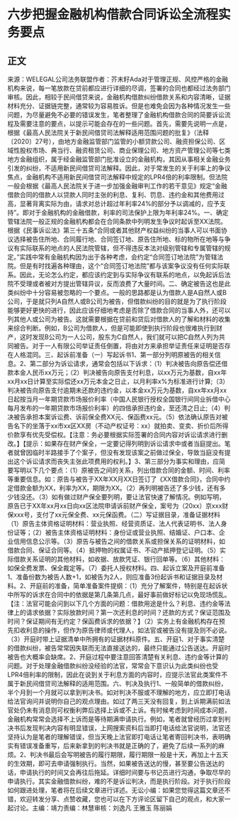 # 六步把握金融机构借款合同诉讼全流程实务要点
## 正文
来源：WELEGAL公司法务联盟作者：芥末籽Ada对于管理正规、风控严格的金融机构来说，每一笔放款在贷前都应进行详细的尽调，签署的合同也都经过法务部门审核。因此，相较于民间借贷来说，金融机构借款纠纷借款关系和内容清晰，证据材料充分、证据链完整，通常较为容易胜诉。但是也难免会因为各种情况发生一些问题，为尽量避免不必要的错误发生，笔者整理了金融机构借款合同的简要诉讼流程及需要注意的要点，以提示可能会存在的一些问题。首先，需要先说明一点是，根据《最高人民法院关于新民间借贷司法解释适用范围问题的批复》（法释〔2020〕27号），由地方金融监管部门监管的小额贷款公司、融资担保公司、区域性股权市场、典当行、融资租赁公司、商业保理公司、地方资产管理公司等七类地方金融组织，属于经金融监管部门批准设立的金融机构，其因从事相关金融业务引发的纠纷，不适用新民间借贷司法解释。因此，对于常发生的关于利率上的争议焦点，金融机构不适用新民间借贷司法解释中规定的LPR4倍的利率限制。但法院一般会根据《最高人民法院关于进一步加强金融审判工作的若干意见》规定“金融借款合同的借款人以贷款人同时主张的利息、复利、罚息、违约金和其他费用过高，显著背离实际为由，请求对总计超过年利率24%的部分予以调减的，应予支持”。即对于金融机构的金融借款，利率的司法保护上限为年利率24%。一、确定管辖法院一般正规的金融机构都会在合同条款中列明发生争议时起诉至XX法院。根据《民事诉讼法》第三十五条“合同或者其他财产权益纠纷的当事人可以书面协议选择被告住所地、合同履行地、合同签订地、原告住所地、标的物所在地等与争议有实际联系的地点的人民法院管辖，但不得违反本法对级别管辖和专属管辖的规定。”实践中常有金融机构因为出于各种考虑，会约定“合同签订地法院”为管辖法院。但是有时找遍各种理由，这个“合同签订地法院”都与该案争议没有任何实际联系。因此，无论怎么约定，都应该约定到与实际争议有联系的地点，以免起诉后法院不受理或者被对方提出管辖异议，反而浪费了大量时间。二、确定被告这也是此类纠纷中十分容易被忽略的一个要点。一般的思路都是认为借款人是A自然人或B公司，于是就只列A自然人或B公司为被告，但借款纠纷的目的就是为了执行阶段能够更好更快的进行，因此应该仔细地考虑是否除了借款合同的当事人外，还可以列其他人或公司为被告。这就需要根据在贷前和贷后对借款人的了解和材料的收集来综合判断。例如，B公司为借款人，但是可能即使到执行阶段也很难执行到财产，这时发现B公司为一人公司，股东为C自然人，我们就可以把C自然人列为共同被告。对于一人有限公司举证责任倒置，将由对方来承担举证责任来证明是否存在人格混同。三、起诉前准备（一）写起诉书1、第一部分列明原被告的相关信息。2、第二部分为诉讼请求，通常会包括以下诉求：（1）判决被告向原告偿还借款本金人民币xx万元；（2）判决被告向原告支付利息，以xx万元为基数，自xx年xx月xx日计算至实际偿还xx万元本金之日止，以月利率x%为标准进行计算;（3）判决被告向原告支付逾期未还款的违约金，以本金xx万元为基数，自xx年xx月xx日起按当月一年期贷款市场报价利率（中国人民银行授权全国银行间同业拆借中心每月发布的一年期贷款市场报价利率）的四倍承担违约金，至还清之日止;（4）判决被告承担本案诉讼费、诉前保全费XX元、保函费xx元。（5）依法确认原告对被告名下的坐落于xx市xx区XX房（不动产权证号：xx）就拍卖、变卖、折价后所得价款享有优先受偿权。【注意：务必要根据实际签署的合同内容对诉讼请求进行删改。】【提示：如果存在财产保全，一定要记得列明到诉讼请求中或者当庭提出。笔者就曾因临时半路接手了个案子，但没有发现该案之前做过保全，导致当庭没有提出这个诉讼请求而丧失主张此项费用的权利。】3、第三部分为事实和理由，应简要写明以下几个要点：（1）原被告之间的关系，列出借款合同的金额、时间、利率等重要信息。如：原告与被告于XX年XX月XX日签订了《XX借款合同》，合同中约定借款金额为XX，利率为XX，期限为XX。（2）再列明被告还了多少钱，还有多少钱没还。（3）如有做过财产保全要列明，要让法官快速了解情况。例如写明，原告已于XX年xx月xx日向xx区法院申请诉前财产保全，案号为（20xx）京xxx财保xxx号，支付了xx元保全费、xx元保函费。（二）写证据目录，准备证据材料（1）原告主体资格证明材料：营业执照、经营资质证、法人代表证明书、法人身份证等；（2）被告主体资格证明材料：身份证或营业执照、结婚证、户口本、企业信用信息公示等。（3）原告与被告之间的借款关系或担保关系的证明材料，如借款合同、保证合同等。（4）抵押物的权属证书、不动产抵押登记证明。（5）实际借款关系证明的其他材料，如收据、放款凭证、银行回单等。（6）其他材料：如保全费发票、保全裁定等。（7）委托人授权材料。四、起诉立案及开庭前准备1、准备份数为被告人数+1，如被告为2人，则应准备3份起诉书和证据目录及材料。2、开庭前的准备，简单准备案件提纲：（1）充分了解案件，特别是在起诉状中所写的诉求在合同中的依据是第几条第几点，最好事前做好标记以免现场慌乱。【注：法官可能会问到以下几个方面的问题：借款用途是什么？利息、违约金等法律上的请求依据？实际放款时间？第一次还利息的时间？还款的方式？保证范围及时间？保证期间有无约定？保函费诉求的依据？】（2）实务上有金融机构存在预先扣收利息的操作，但作为原告律师或代理人，如法官或被告没有提及则不必说。（3）开庭时带上证据清单中所拥有的证据材料原件。五、开庭1、对于事实清楚的借款纠纷，被告常常因失联而无法直接送达的，最终只能通过公告送达。开庭时被告也大概率会缺席。2、开庭过程中要注意回答清楚有关利息、违约金等计算的问题。对于处理金融借款纠纷没经验的法官，常常会下意识认为此类纠纷也受LPR4倍利率的限制，因此在说到关于利息方面的内容时，应提示法官此类案件不属于新民间借贷司法解释的适用范围。六、判决及执行1、一般简单的借款纠纷，半个月到一个月就可以拿到判决书。如对判决不服或不理解的地方，应立即打电话给法官询问并说明你自己的观点理由。如过了两三天没有回复，到上诉期满前如法官处仍未有消息则可权衡利弊后选择上诉或不上诉。有时候考虑到时间成本问题，金融机构常常会选择不上诉而是等待期满申请执行。例如，笔者就曾经历过拿到判决书后发现判决内容有明显错误，上网搜索资料后当即打电话给法官说明，法官还坚持认为是笔者的理解错误，但当天晚上法官即打电话让笔者寄回判决书，表明确实有错误准备重写，后来新拿到的判决书就是正确的了，避免了后续一系列的麻烦。2、判决书最后会写明被告的履行期限，履行期限一般是十天，再加上十五天的生效期，即可去申请强制执行。当然，如果被告送达的慢，甚至要公告送达的话，申请执行的时间又会再往后拖延。详细时间要与书记员进行沟通，争取尽早的申请执行。其实金融借款纠纷，难的不是诉讼判决，而是执行阶段。对于执行阶段如何跟进处理，笔者将在后续文章进行详述。无讼小编：如果您觉得这篇文章还不错，欢迎转发分享、点赞收藏，您也可以在下方评论区留下自己的观点，和大家一起讨论。主编：靖力责编：林慧审核：刘逸凡 王雅玉 陈丽娟